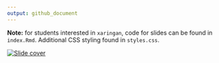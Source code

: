```yaml
---
output: github_document
---
```


**Note:** for students interested in `xaringan`, code for slides can be found in `index.Rmd`. Additional CSS styling found in `styles.css`.

[![Slide cover](images/share-card.png)](https://simmwill.github.io/data.table_lecture)
